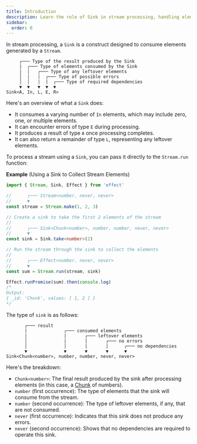 ```yaml
---
title: Introduction
description: Learn the role of Sink in stream processing, handling element consumption, error management, result production, and leftover elements.
sidebar:
  order: 0
---
```


In stream processing, a `Sink` is a construct designed to consume elements generated by a `Stream`.

```text showLineNumbers=false
     ┌─── Type of the result produced by the Sink
     |  ┌─── Type of elements consumed by the Sink
     |  |   ┌─── Type of any leftover elements
     │  |   |  ┌─── Type of possible errors
     │  │   |  |  ┌─── Type of required dependencies
     ▼  ▼   ▼  ▼  ▼
Sink<A, In, L, E, R>
```

Here's an overview of what a `Sink` does:

- It consumes a varying number of `In` elements, which may include zero, one, or multiple elements.
- It can encounter errors of type `E` during processing.
- It produces a result of type `A` once processing completes.
- It can also return a remainder of type `L`, representing any leftover elements.

To process a stream using a `Sink`, you can pass it directly to the `Stream.run` function:

**Example** (Using a Sink to Collect Stream Elements)

```ts twoslash
import { Stream, Sink, Effect } from 'effect'

//      ┌─── Stream<number, never, never>
//      ▼
const stream = Stream.make(1, 2, 3)

// Create a sink to take the first 2 elements of the stream
//
//      ┌─── Sink<Chunk<number>, number, number, never, never>
//      ▼
const sink = Sink.take<number>(2)

// Run the stream through the sink to collect the elements
//
//      ┌─── Effect<number, never, never>
//      ▼
const sum = Stream.run(stream, sink)

Effect.runPromise(sum).then(console.log)
/*
Output:
{ _id: 'Chunk', values: [ 1, 2 ] }
*/
```

The type of `sink` is as follows:

```text showLineNumbers=false
       ┌─── result
       |              ┌─── consumed elements
       |              |       ┌─── leftover elements
       │              |       |       ┌─── no errors
       │              │       |       |      ┌─── no dependencies
       ▼              ▼       ▼       ▼      ▼
Sink<Chunk<number>, number, number, never, never>
```

Here's the breakdown:

- `Chunk<number>`: The final result produced by the sink after processing elements (in this case, a [Chunk](/docs/data-types/chunk/) of numbers).
- `number` (first occurrence): The type of elements that the sink will consume from the stream.
- `number` (second occurrence): The type of leftover elements, if any, that are not consumed.
- `never` (first occurrence): Indicates that this sink does not produce any errors.
- `never` (second occurrence): Shows that no dependencies are required to operate this sink.
